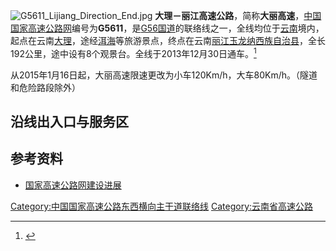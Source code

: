 {{重定向至此|G5611|高速铁路列车车次|深港高速动车组列车}}
{{中国高速公路信息框
| 编号 = G5611
| 名称 = 大理－丽江高速公路
| 自定头部 = 
| 地圖 = 
| 路線簡稱 = 大丽
| 最近通車日期 = 2013年12月30日
| 规划总里程 = 192
| 起點 = 云南[[大理|大理]]
| 終點 = 云南[[丽江|丽江]]
| 出口處數 = 主线出口2个<br>高速公路出口10个<br>服务区出口大理方向8个，丽江方向7个
| 服务区数 = 大理方向8个<br>丽江方向7个
}}
[[File:G5611_Lijiang_Direction_End.jpg|thumb]]
'''大理－丽江高速公路'''，简称'''大丽高速'''，[[中国国家高速公路网|中国国家高速公路网]]编号为'''G5611'''，是[[杭瑞高速公路|G56国道]]的联络线之一，全线均位于[[云南|云南]]境内，起点在云南[[大理|大理]]，途经[[洱海|洱海]]等旅游景点，终点在云南[[丽江|丽江]][[玉龙纳西族自治县|玉龙纳西族自治县]]，全长192公里，途中设有8个观景台。全线于2013年12月30日通车。<ref>{{Cite web |url=http://yn.yunnan.cn/html/2013-12/30/content_3016096.htm |title=大丽高速今日通车 记者体验全线：8个观景台可停车赏美景 |access-date=2014-12-07 |archive-url=https://web.archive.org/web/20140207063531/http://yn.yunnan.cn/html/2013-12/30/content_3016096.htm |archive-date=2014-02-07 |dead-url=yes }}</ref>

从2015年1月16日起，大丽高速限速更改为小车120Km/h，大车80Km/h。（隧道和危险路段除外）

==沿线出入口与服务区==
{{Start expwy exit box|place=1}}
{{Expwy exit item|place=[[大理白族自治州|大理白族自治州]]<br>[[大理市|大理市]]|place rows=14|type=MH|name=|dist start=|road connection={{China Expwy Name|G56}}|comment=}}
{{Expwy exit item|type=H|name=|dist start=|road connection=[[楚大高速公路|楚大高速公路]]|comment=}}
{{Expwy exit item|index=10|type=E|name=大理东|dist start=8 km|road connection={{中国国道名|320|祥云路}}|comment=}}
{{Expwy exit item|type=S|name=普和停车区|dist start=|road connection=|comment=}}
{{Expwy exit item|index=|type=H|name=|dist start=|road connection=[[大永高速|大永高速]]|comment=}}
{{Expwy exit item|index=28|type=E|name=海东|dist start=28 km|road connection={{中国国道名|348|大丽线}}|comment=}}
{{Expwy exit item|type=P|name=停车区|dist start=|road connection=|comment=仅限丽江方向}}
{{Expwy exit item|type=U|name=花椒箐隧道|dist start=|road connection=|comment=}}
{{Expwy exit item|index=|type=E|name=挖色|dist start=|road connection=康盒线|comment=}}
{{Expwy exit item|type=P|name=加水站|dist start=46 km|road connection=|comment=仅限大理方向}}
{{Expwy exit item|type=P|name=镜海港湾式停车区|dist start=|road connection=|comment=仅限大理方向}}
{{Expwy exit item|type=U|name=双廊隧道|dist start=|road connection=|comment=}}
{{Expwy exit item|index=55|type=E|name=双廊|dist start=55 km|road connection=|comment=}}
{{Expwy exit item|type=S|name=双廊服务区|dist start=|road connection={{中国国道名|348|环海东路}}|comment=}}
{{Expwy exit item|place=[[大理白族自治州|大理白族自治州]]<br>[[洱源县|洱源县]]|place rows=7|index=67|type=E|name=邓川|dist start=67 km|road connection={{中国国道名|214}}、{{中国国道名|348|大丽线}}|comment=}}
{{Expwy exit item|index=|type=H|name=|dist start=|road connection=[[上鹤高速|上鹤高速]]|comment=}}
{{Expwy exit item|type=P|name=停车区|dist start=|road connection=|comment=仅限大理方向}}
{{Expwy exit item|index=85|type=E|name=洱源|dist start=85 km|road connection={{中国国道名|214}}}}
{{Expwy exit item|type=S|name=牛街停车区|dist start=97 km|road connection=|comment=仅限大理方向}}
{{Expwy exit item|index=101|type=E|name=牛街|dist start=101 km|road connection={{中国国道名|214}}|comment=}}
{{Expwy exit item|type=P|name=停车区|dist start=|road connection=|comment=仅限大理方向，在建中|state=L}}
{{Expwy exit item|place=[[大理白族自治州|大理白族自治州]]<br>[[剑川县|剑川县]]|place rows=7|type=S|name=双龙服务区|dist start=119 km|road connection=|comment=}}
{{Expwy exit item|type=U|name=双龙隧道|dist start=|road connection=|comment=}}
{{Expwy exit item|type=P|name=停车区|dist start=|road connection=|comment=仅限大理方向}}
{{Expwy exit item|index=130|type=E|name=甸南|dist start=130 km|road connection={{中国国道名|214}}|comment=}}
{{Expwy exit item|type=S|name=剑湖停车区|dist start=134 km|road connection=|comment=}}
{{Expwy exit item|type=P|name=最美大丽高速狮河观景台服务区|dist start=|road connection=|comment=仅限大理方向}}
{{Expwy exit item|index=140|type=E|name=剑川|dist start=140 km|road connection={{中国国道名|214}}|comment=}}
{{Expwy exit item|place=[[丽江市|丽江市]]<br>[[玉龙县|玉龙县]]|place rows=9|type=P|name=九河停车区|dist start=155 km|road connection=|comment=大理方向设有加油站}}
{{Expwy exit item|index=|type=E|name=白汉场|dist start=|road connection={{中国国道名|214}}|comment=}}
{{Expwy exit item|index=172|type=H|name=白汉场立交|dist start=172 km|road connection={{China Expwy Name|G0613}}|comment=}}
{{Expwy exit item|type=U|name=石金山隧道|dist start=|road connection=|comment=}}
{{Expwy exit item|type=P|name=石金山加水站|dist start=180 km|road connection=|comment=仅限大理方向}}
{{Expwy exit item|type=S|name=拉市海服务区|dist start=182 km|road connection=|comment=}}
{{Expwy exit item|type=H|name=|dist start=|road connection={{China Expwy Name|G4216}}|comment=|state=L}}
{{Expwy exit item|index=190|type=E|name=拉市|dist start=190 km|road connection={{中国国道名|335|祥云路}}|comment=}}
{{Expwy exit item|type=T|name=丽江西主线收费站|dist start=192 km|road connection=|comment=}}
{{Expwy exit item|place=[[丽江市|丽江市]]<br>[[古城区|古城区]]|place rows=2|type=U|name=黄山隧道|dist start=|road connection=|comment=免费路段}}
{{Expwy exit item|type=M|index=|dist start=|name=丽江市古城区出入口|road connection=青龙北路、玉泽西路、黄山路|comment=免费路段}}
{{End expwy exit box|place=1}}


== 参考资料 ==
*[https://web.archive.org/web/20080919091451/http://www.tranbbs.com/news/Construction/news_23893.shtml 国家高速公路网建设进展]
{{reflist}}

{{云南省高速公路}}
{{中国国家高速公路网}}
{{Yunnan topics}}

[[Category:中国国家高速公路东西横向主干道联络线|Category:中国国家高速公路东西横向主干道联络线]]
[[Category:云南省高速公路|Category:云南省高速公路]]